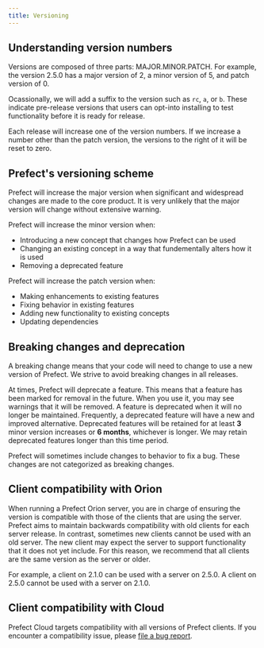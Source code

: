 ```yaml
---
title: Versioning
---
```



## Understanding version numbers

Versions are composed of three parts: MAJOR.MINOR.PATCH. For example, the version 2.5.0 has a major version of 2, a minor version of 5, and patch version of 0.

Ocassionally, we will add a suffix to the version such as `rc`, `a`, or `b`. These indicate pre-release versions that users can opt-into installing to test functionality before it is ready for release.

Each release will increase one of the version numbers. If we increase a number other than the patch version, the versions to the right of it will be reset to zero.

## Prefect's versioning scheme

Prefect will increase the major version when significant and widespread changes are made to the core product. It is very unlikely that the major version will change without extensive warning.

Prefect will increase the minor version when:

- Introducing a new concept that changes how Prefect can be used
- Changing an existing concept in a way that fundementally alters how it is used
- Removing a deprecated feature

Prefect will increase the patch version when:

- Making enhancements to existing features
- Fixing behavior in existing features
- Adding new functionality to existing concepts
- Updating dependencies

## Breaking changes and deprecation

A breaking change means that your code will need to change to use a new version of Prefect. We strive to avoid breaking changes in all releases.

At times, Prefect will deprecate a feature. This means that a feature has been marked for removal in the future. When you use it, you may see warnings that it will be removed. A feature is deprecated when it will no longer be maintained. Frequently, a deprecated feature will have a new and improved alternative. Deprecated features will be retained for at least **3** minor version increases or **6 months**, whichever is longer. We may retain deprecated features longer than this time period.

Prefect will sometimes include changes to behavior to fix a bug. These changes are not categorized as breaking changes.

## Client compatibility with Orion

When running a Prefect Orion server, you are in charge of ensuring the version is compatible with those of the clients that are using the server. Prefect aims to maintain backwards compatibility with old clients for each server release. In contrast, sometimes new clients cannot be used with an old server. The new client may expect the server to support functionality that it does not yet include. For this reason, we recommend that all clients are the same version as the server or older.

For example, a client on 2.1.0 can be used with a server on 2.5.0. A client on 2.5.0 cannot be used with a server on 2.1.0.

## Client compatibility with Cloud

Prefect Cloud targets compatibility with all versions of Prefect clients. If you encounter a compatibility issue, please [file a bug report](https://github.com/prefectHQ/prefect/issues/new/choose).
